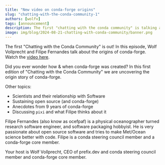 ```yaml
---
title: "New video on conda-forge origins"
slug: "chatting-with-the-conda-community-1"
authors: [wolfv]
tags: [announcement]
description: The first "chatting with the conda community" is talking about the origins of conda-forge - with Filipe Fernandes.
image: img/blog/2024-08-21-chatting-with-conda-community/banner.png
---
```


The first "Chatting with the Conda Community" is out! In this episode, Wolf Vollprecht and Filipe Fernandes talk about the origins of conda-forge. Watch the [video here](https://www.youtube.com/watch?v=U2oa_RLbTVA).

Did you ever wonder how & when conda-forge was created? In this first edition of "Chatting with the Conda Community" we are uncovering the origin story of conda-forge.

Other topics:

- Scientists and their relationship with Software
- Sustaining open source (and conda-forge)
- Anecdotes from 9 years of conda-forge
- Discussing `pixi` and what Filipe thinks about it

Filipe Fernandes (also know as ocefpaf) is a physical oceanographer turned research software engineer, and software packaging hobbyist. He is very passionate about open source software and tries to make Met/Ocean science better with code. Filipe is a conda steering council member and a conda-forge core member.

Your host is Wolf Vollprecht, CEO of prefix.dev and conda steering council member and conda-forge core member.
